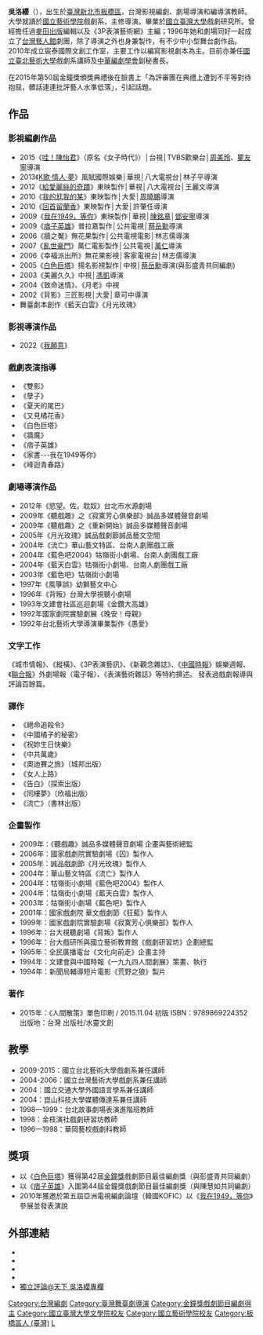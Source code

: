 {{多個問題|
{{pov|time=2015-09-28T05:01:41+00:00}}
{{blpunsourced|time=2015-05-08T09:46:17+00:00}}
}}
{{藝人
|姓名 = 吳洛櫻
|羅馬拼音 = Wu Luo-Ying
|圖片 = 
|圖片尺寸 = 
|類型 = 編劇 
|出生日期 = {{birth_date_and_age|1968|8|16}}
|出生地點 = {{TWN}}
|國籍 = {{ROC}}
|教育程度 = [[國立臺灣大學|國立臺灣大學]]戲劇研究所<br />[[國立臺北藝術大學|國立臺北藝術大學]]戲劇系
|imdb = 3609228
|獎項 = {{awards|name=[[電視金鐘獎|電視金鐘獎]]|award=戲劇節目編劇 |year=2007年 |title=《[[白色巨塔_(2006年電視劇)|白色巨塔]]》}}
}}
'''吳洛纓'''（{{bd|1968年|8月16日|||}}），出生於[[臺灣|臺灣]][[新北市|新北市]][[板橋區_(台灣)|板橋區]]，台灣影視編劇、劇場導演和編導演教師。大學就讀於[[國立藝術學院|國立藝術學院]]戲劇系，主修導演。畢業於[[國立臺灣大學|國立臺灣大學]]戲劇研究所。曾經擔任過[[麥田出版|麥田出版]]編輯以及《3P表演藝術網》主編；1996年她和劇場同好一起成立了[[台灣藝人館|台灣藝人館]]劇團，除了導演之外也身兼製作，有不少中小型舞台劇作品。2010年成立宸泰國際文創工作室，主要工作以編寫影視劇本為主。目前亦兼任[[國立臺北藝術大學|國立臺北藝術大學]]戲劇系講師及[[中華編劇學會|中華編劇學會]]副秘書長。

在2015年第50屆金鐘獎頒獎典禮後在臉書上「為評審團在典禮上遭到不平等對待抱屈，髒話連連批評藝人水準低落」，引起話題。

==作品==
===影視編劇作品===
* 2015《[[哇！陳怡君|哇！陳怡君]]》（原名《女子時代》）│台視│TVBS歡樂台│[[周美玲|周美玲]]、[[瞿友寧|瞿友寧]]導演
* 2013《[[K歌·情人·夢|K歌·情人·夢]]》風賦國際娛樂│華視│八大電視台│林子平導演
* 2012《[[給愛麗絲的奇蹟|給愛麗絲的奇蹟]]》東映製作│華視│八大電視台│王麗文導演
* 2010《[[我的尪我的某|我的尪我的某]]》東映製作│大愛│[[周曉鵬|周曉鵬]]導演
* 2010《[[回首留蘭香|回首留蘭香]]》東映製作│大愛│許肇任導演
* 2009《[[我在1949，等你|我在1949，等你]]》東映製作│華視│[[陳銘章|陳銘章]]│[[鄧安寧|鄧安寧]]導演
* 2009《[[痞子英雄|痞子英雄]]》普拉嘉製作│公共電視│[[蔡岳勳|蔡岳勳]]導演
* 2006《牆之魘》無花果製作│公共電視電影│林志儒導演
* 2007《[[亂世豪門|亂世豪門]]》萬仁電影製作│公共電視│[[萬仁|萬仁]]導演
* 2006《幸福派出所》無花果影視│客家電視台│林志儒導演
* 2005《[[白色巨塔_(2006年電視劇)|白色巨塔]]》揚名影視製作│中視│[[蔡岳勳|蔡岳勳]]導演(與彭盛青共同編劇)
* 2003《美麗久久》中視│[[馮凱_(導演)|馮凱]]導演
* 2004《致命迷情》、《月老》中視
* 2002《背影》三匠影視│大愛│章可中導演
* 舞臺劇本創作《藍天白雲》《月光玫瑰》

===影視導演作品===
* 2022《[[我願意_(電視劇)|我願意]]》

===戲劇表演指導===
* 《雙影》
* 《孽子》
* 《夏天的尾巴》
* 《又見橘花香》
* 《白色巨塔》
* 《牆魔》
* 《痞子英雄》
* 《家書---我在1949等你》
* 《峰迴青春路》

===劇場導演作品===
* 2012年《慾望。佐。耽奴》台北市水源劇場
* 2009年《聽戲趣》之《寂寞芳心俱樂部》誠品多媒體聲音劇場
* 2009年《聽戲趣》之《重新開始》誠品多媒體聲音劇場
* 2005年《月光玫瑰》誠品戲劇節誠品藝文空間
* 2004年《流亡》華山藝文特區、台南人劇團戲工廠
* 2004年《藍色吧2004》牯嶺街小劇場、台南人劇團戲工廠
* 2004年《藍天白雲》牯嶺街小劇場、台南人劇團戲工廠
* 2003年《藍色吧》牯嶺街小劇場
* 1997年《風箏誤》幼獅藝文中心
* 1996年《背叛》台灣大學視聽小劇場
* 1993年文建會社區巡迴劇場《金鑽大高雄》
* 1992年國家劇院實驗劇展《晚安！母親》
* 1992年台北藝術大學導演畢業製作《愚愛》

===文字工作===
《城市情報》、《縱橫》、《3P表演藝訊》、《新觀念雜誌》、《[[中國時報|中國時報]]》娛樂週報、《[[聯合報|聯合報]]》外劇場報（電子報）、《表演藝術雜誌》等特約撰述。
發表過戲劇報導與評論百餘篇。

===譯作===
* 《絕命追殺令》
* 《中國橘子的秘密》
* 《祝妳生日快樂》
* 《中共萬歲》
* 《奧迪賽之旅》（城邦出版）
* 《女人上路》
* 《告白》（探索出版）
* 《同樓夢》（欣福出版）
* 《流亡》（書林出版）

===企畫製作===
* 2009年：《聽戲趣》誠品多媒體聲音劇場  企畫與藝術總監
* 2006年：國家戲劇院實驗劇場《囚》製作人
* 2005年：誠品戲劇節《月光玫瑰》製作人
* 2004年：華山藝文特區《流亡》製作人
* 2004年：牯嶺街小劇場《藍色吧2004》製作人
* 2004年：牯嶺街小劇場《藍天白雲》製作人
* 2003年：牯嶺街小劇場《藍色吧》製作人
* 2001年：國家戲劇院 華文戲劇節《狂藍》製作人
* 1999年：國家戲劇院實驗劇場《寂寞芳心俱樂部》製作人
* 1996年：台大視聽劇場《背叛》製作人
* 1996年：台大戲研所與國立藝術教育館《戲劇研習坊》企劃總監
* 1995年：全民廣播電台《文化向前走》企畫主持
* 1994年：文建會與中國時報《一九九四人間劇展》策畫、執行
* 1994年：新聞局輔導短片電影《荒野之狼》製片

===著作===
* 2015年：《人間散策》單色印刷 / 2015.11.04 初版  ISBN：9789869224352  出版地：台灣 出版社/水靈文創

==教學==
* 2009-2015：國立台北藝術大學戲劇系兼任講師
* 2004-2006：國立台灣藝術大學戲劇系兼任講師
* 2004：國立交通大學外國語言學系兼任講師
* 2004：崑山科技大學媒體傳達系兼任講師
* 1998—1999：台北故事劇場表演進階班教師
* 1998：金枝演社戲劇研習坊教師
* 1996—1998：華岡藝校戲劇科教師

==獎項==
* 以《[[白色巨塔_(2006年電視劇)|白色巨塔]]》獲得第42屆[[金鐘獎|金鐘獎]]戲劇節目最佳編劇獎（與彭盛青共同編劇）
* 以《[[痞子英雄|痞子英雄]]》入圍第44屆金鐘獎戲劇節目最佳編劇獎（與陳慧如共同編劇）
* 2010年獲邀於第五屆亞洲電視編劇論壇（韓國KOFIC）以《[[我在1949，等你|我在1949，等你]]》參展並發表演說

==外部連結==
*{{facebook|bluerose0816}}
*{{Sinaweibo|1811332990}}
* {{hkmdb name|58202}}
* {{douban people}}
* [http://opinion.cw.com.tw/blog/profile/367 獨立評論@天下 吳洛纓專欄]{{Wayback|url=http://opinion.cw.com.tw/blog/profile/367 |date=20160120200215 }}

{{金鐘獎戲劇節目編劇}}
[[Category:台灣編劇|Category:台灣編劇]]
[[Category:臺灣舞臺劇導演|Category:臺灣舞臺劇導演]]
[[Category:金鐘獎戲劇節目編劇得主|Category:金鐘獎戲劇節目編劇得主]]
[[Category:國立臺灣大學文學院校友|Category:國立臺灣大學文學院校友]]
[[Category:國立藝術學院校友|Category:國立藝術學院校友]]
[[Category:板橋區人_(臺灣)|Category:板橋區人 (臺灣)]]
[[Category:吴姓|L]]